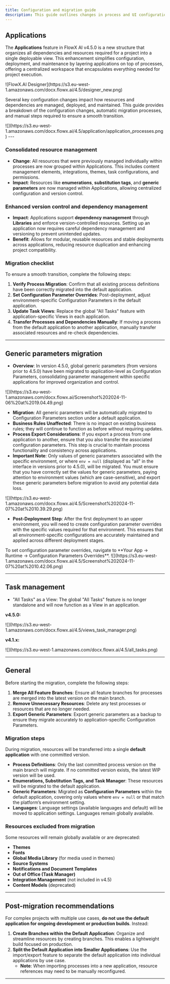 ```yaml
---
title: Configuration and migration guide 
description: This guide outlines changes in process and UI configuration from v4.1.x to 4.5.0 version.
---
```


## Applications

The **Applications** feature in FlowX AI v4.5.0 is a new structure that organizes all dependencies and resources required for a project into a single deployable view. This enhancement simplifies configuration, deployment, and maintenance by layering applications on top of processes, offering a centralized workspace that encapsulates everything needed for project execution.

<Frame>
![FlowX.AI Designer](https://s3.eu-west-1.amazonaws.com/docx.flowx.ai/4.5/designer_new.png)
</Frame>


Several key configuration changes impact how resources and dependencies are managed, deployed, and maintained. This guide provides a breakdown of the configuration changes, automatic migration processes, and manual steps required to ensure a smooth transition.

<Frame>
![](https://s3.eu-west-1.amazonaws.com/docx.flowx.ai/4.5/application/application_processes.png)
</Frame>
---

### Consolidated resource management

- **Change**: All resources that were previously managed individually within processes are now grouped within Applications. This includes content management elements, integrations, themes, task configurations, and permissions.
- **Impact**: Resources like **enumerations**, **substitution tags**, and **generic parameters** are now managed within Applications, allowing centralized configuration and version control.


<Card title= "What are resources?" href="../../../4.5.0/docs/projects/resources" icon="page">
</Card>

### Enhanced version control and dependency management

- **Impact**: Applications support **dependency management** through **Libraries** and enforce version-controlled resources. Setting up an application now requires careful dependency management and versioning to prevent unintended updates.
- **Benefit**: Allows for modular, reusable resources and stable deployments across applications, reducing resource duplication and enhancing project compatibility.


### Migration checklist

To ensure a smooth transition, complete the following steps:

1. **Verify Process Migration**: Confirm that all existing process definitions have been correctly migrated into the default application.
2. **Set Configuration Parameter Overrides**: Post-deployment, adjust environment-specific Configuration Parameters in the default application.
3. **Update Task Views**: Replace the global "All Tasks" feature with application-specific Views in each application.
4. **Transfer Processes and Dependencies Manually**: If moving a process from the default application to another application, manually transfer associated resources and re-check dependencies.

---

## Generic parameters migration

* **Overview**: In version 4.5.0, global generic parameters (from versions prior to 4.5.0) have been migrated to application-level as Configuration Parameters, consolidating parameter management within specific applications for improved organization and control.

<Frame>
![](https://s3.eu-west-1.amazonaws.com/docx.flowx.ai/Screenshot%202024-11-06%20at%2019.04.49.png)
</Frame>

* **Migration**: All generic parameters will be automatically migrated to Configuration Parameters section under a default application.
* **Business Rules Unaffected**: There is no impact on existing business rules; they will continue to function as before without requiring updates.
* **Process Export Considerations**: If you export a process from one application to another, ensure that you also transfer the associated configuration parameters. This step is crucial to maintain process functionality and consistency across applications.
* **Important Note**: Only values of generic parameters associated with the specific environment, or where `env = null` (displayed as "all" in the interface in versions prior to 4.5.0), will be migrated. You must ensure that you have correctly set the values for generic parameters, paying attention to environment values (which are case-sensitive), and export these generic parameters before migration to avoid any potential data loss.

<Frame>
![](https://s3.eu-west-1.amazonaws.com/docx.flowx.ai/4.5/Screenshot%202024-11-07%20at%2010.39.29.png)
</Frame>
                                              
* **Post-Deployment Step**: After the first deployment to an upper environment, you will need to create configuration parameter overrides with the specific values required for that environment. This ensures that all environment-specific configurations are accurately maintained and applied across different deployment stages.

<Tip>
To set configuration parameter overrides, navigate to **Your App -> Runtime -> Configuration Parameters Overrides**.
</Tip>

<Frame>
![](https://s3.eu-west-1.amazonaws.com/docx.flowx.ai/4.5/Screenshot%202024-11-07%20at%2010.42.06.png)
</Frame>

---

## Task management

* "All Tasks" as a View: The global "All Tasks" feature is no longer standalone and will now function as a View in an application.

**v4.5.0:**

<Frame>
![](https://s3.eu-west-1.amazonaws.com/docx.flowx.ai/4.5/views_task_manager.png)
</Frame>

**v4.1.x:**

<Frame>
![](https://s3.eu-west-1.amazonaws.com/docx.flowx.ai/4.5/all_tasks.png)
</Frame>

---
## General

Before starting the migration, complete the following steps:

1. **Merge All Feature Branches**: Ensure all feature branches for processes are merged into the latest version on the main branch.
2. **Remove Unnecessary Resources**: Delete any test processes or resources that are no longer needed.
3. **Export Generic Parameters**: Export generic parameters as a backup to ensure they migrate accurately to application-specific Configuration Parameters.

### Migration steps

During migration, resources will be transferred into a single **default application** with one committed version.

- **Process Definitions**: Only the last committed process version on the main branch will migrate. If no committed version exists, the latest WIP version will be used.
- **Enumerations, Substitution Tags, and Task Manager**: These resources will be migrated to the default application.
- **Generic Parameters**: Migrated as **Configuration Parameters** within the default application, covering only values where `env = null` or that match the platform’s environment setting.
- **Languages**: Language settings (available languages and default) will be moved to application settings. Languages remain globally available.

### Resources excluded from migration

Some resources will remain globally available or are deprecated:

- **Themes**
- **Fonts**
- **Global Media Library** (for media used in themes)
- **Source Systems**
- **Notifications and Document Templates**
- **Out of Office (Task Manager)**
- **Integration Management** (not included in v4.5)
- **Content Models** (deprecated)

---

## Post-migration recommendations

For complex projects with multiple use cases, **do not use the default application for ongoing development or production builds**. Instead:

1. **Create Branches within the Default Application**: Organize and streamline resources by creating branches. This enables a lightweight build focused on production.
2. **Split the Default Application into Smaller Applications**: Use the import/export feature to separate the default application into individual applications by use case.
   - **Note**: When importing processes into a new application, resource references may need to be manually reconfigured.

---